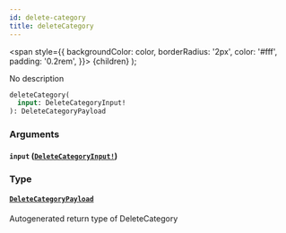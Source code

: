 ```yaml
---
id: delete-category
title: deleteCategory
---
```


<span
style={{
      backgroundColor: color,
      borderRadius: '2px',
      color: '#fff',
      padding: '0.2rem',
    }}>
{children}
</span>
);

No description

```graphql
deleteCategory(
  input: DeleteCategoryInput!
): DeleteCategoryPayload

```

### Arguments

#### `input` ([`DeleteCategoryInput!`](/api/inputs/delete-category-input))

### Type

#### [`DeleteCategoryPayload`](/api/objects/delete-category-payload)

Autogenerated return type of DeleteCategory
